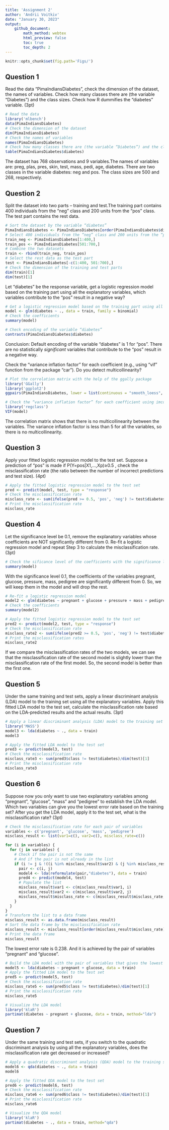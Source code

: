 ```yaml
---
title: 'Assignment 2'
author: 'Andrii Voitkiv'
date: "January 30, 2023"
output:
    github_document:
        math_method: webtex
        html_preview: false
        toc: true
        toc_depth: 2
---
```


```r
knitr::opts_chunk$set(fig.path='Figs/')
```
## Question 1
Read the data “PimaIndiansDiabetes”, check the dimension of the dataset, the names of variables. Check how many classes there are (the variable “Diabetes”) and the class sizes. Check how R dummifies the “diabetes” variable. (3pt)
```r
# Read the data
library('mlbench')
data(PimaIndiansDiabetes)
# Check the dimension of the dataset
dim(PimaIndiansDiabetes)
# Check the names of variables
names(PimaIndiansDiabetes)
# Check how many classes there are (the variable “Diabetes”) and the class sizes
table(PimaIndiansDiabetes$diabetes)
```
The dataset has 768 observations and 9 variables.The names of variables are: preg, plas, pres, skin, test, mass, pedi, age, diabetes. There are two classes in the variable diabetes: neg and pos. The class sizes are 500 and 268, respectively.

## Question 2
Split the dataset into two parts – training and test.The training part contains 400 individuals from the “neg” class and 200 units from the “pos” class. The test part contains the rest data.
```r
# Sort the dataset by the variable “diabetes”
PimaIndiansDiabetes <- PimaIndiansDiabetes[order(PimaIndiansDiabetes$diabetes),]
# Select 400 individuals from the “neg” class and 200 units from the “pos” class
train_neg <- PimaIndiansDiabetes[1:400,]
train_pos <- PimaIndiansDiabetes[501:700,]
# Combine the two datasets
train <- rbind(train_neg, train_pos)
# Select the rest data as the test part
test <- PimaIndiansDiabetes[-c(1:400, 501:700),]
# Check the dimension of the training and test parts
dim(train)[1]
dim(test)[1]
```

Let “diabetes” be the response variable, get a logistic regression model based on the training part using all the explanatory variables, which variables contribute to the “pos” result in a negative way?
```r
# Get a logistic regression model based on the training part using all the explanatory variables
model <- glm(diabetes ~ ., data = train, family = binomial)
# Check the coefficients
summary(model)
```
```r
# Check encoding of the variable “diabetes”
contrasts(PimaIndiansDiabetes$diabetes)
```
Conclusion: Default encoding of the variable “diabetes” is 1 for "pos". There are no statistically _significant_ variables that contribute to the “pos” result in a negative way.


Check the “variance inflation factor” for each coefficient (e.g., using “vif” function from the package “car”). Do you detect multicollinearity?
```r
# Plot the correlation matrix with the help of the ggally package
library('GGally')
library('ggplot2')
ggpairs(PimaIndiansDiabetes, lower = list(continuous = "smooth_loess", combo = "facethist", discrete = "facetbar", na = "na"))

```

```r
# Check the “variance inflation factor” for each coefficient using imcdiag function from the package "regclass"
library('regclass')
VIF(model)
```
The correlation matrix shows that there is no multicollinearity between the variables. The variance inflation factor is less than 5 for all the variables, so there is no multicollinearity.

## Question 3
Apply your fitted logistic regression model to the test set. Suppose a prediction of “pos” is made if P(Y=pos|X1,…,Xp)≥0.5
, check the misclassification rate (the ratio between the number of incorrect predictions and test size). (4pt)
```r
# Apply the fitted logistic regression model to the test set
pred <- predict(model, test, type = "response")
# Check the misclassification rate
misclass_rate <- sum(ifelse(pred >= 0.5, 'pos', 'neg') != test$diabetes)/dim(test)[1]
# Print the misclassification rate
misclass_rate
```

## Question 4
Let the significance level be 0.1, remove the explanatory variables whose coefficients are NOT significantly different from 0. Re-fit a logistic regression model and repeat Step 3 to calculate the misclassification rate. (3pt)
```r
# Check the sificance level of the coefficients with the significance level 0.1
summary(model)
```
With the significance level 0.1, the coefficients of the variables pregnant, glucose, pressure, mass, pedigree are significantly different from 0. So, we will keep them in the model and will drop the rest.

```r
# Re-fit a logistic regression model
model2 <- glm(diabetes ~ pregnant + glucose + pressure + mass + pedigree, data = train, family = binomial)
# Check the coefficients
summary(model2)
```

```r
# Apply the fitted logistic regression model to the test set
pred2 <- predict(model2, test, type = "response")
# Check the misclassification rate
misclass_rate2 <- sum(ifelse(pred2 >= 0.5, 'pos', 'neg') != test$diabetes)/dim(test)[1]
# Print the misclassification rates
misclass_rate2
```
If we compare the misclassification rates of the two models, we can see that the misclassification rate of the second model is slightly lower than the misclassification rate of the first model. So, the second model is better than the first one.

## Question 5
Under the same training and test sets, apply a linear discriminant analysis (LDA) model to the training set using all the explanatory variables. Apply this fitted LDA model to the test set, calculate the misclassification rate based on the LDA-predicted results and the actual results. (3pt)
```r
# Apply a linear discriminant analysis (LDA) model to the training set using all the explanatory variables
library('MASS')
model3 <- lda(diabetes ~ ., data = train)
model3
```
```r
# Apply the fitted LDA model to the test set
pred3 <- predict(model3, test)
# Check the misclassification rate
misclass_rate3 <- sum(pred3$class != test$diabetes)/dim(test)[1]
# Print the misclassification rate
misclass_rate3
```

## Question 6
Suppose now you only want to use two explanatory variables among “pregnant”, “glucose”, “mass” and “pedigree” to establish the LDA model. Which two variables can give you the lowest error rate based on the training set? After you get the LDA model, apply it to the test set, what is the misclassification rate? (3pt)
```r
# Check the misclassification rate for each pair of variables
variables <- c('pregnant', 'glucose', 'mass', 'pedigree')
misclass_result <- list(var1=c(), var2=c(), misclass_rate=c())

for (i in variables) {
  for (j in variables) {
    # Check if the pair is not the same
    # And if the pair is not already in the list
    if (i != j & !((i %in% misclass_result$var2) & (j %in% misclass_result$var1))) {
      pair <- c(i, j)
      model4 <- lda(reformulate(pair,"diabetes"), data = train)
      pred4 <- predict(model4, test)
      # Populate the list
      misclass_result$var1 <- c(misclass_result$var1, i)
      misclass_result$var2 <- c(misclass_result$var2, j)
      misclass_result$misclass_rate <- c(misclass_result$misclass_rate, sum(pred4$class != test$diabetes)/dim(test)[1])
    }
  }
}
# Transform the list to a data frame
misclass_result <- as.data.frame(misclass_result)
# Sort the data frame by the misclassification rate
misclass_result <- misclass_result[order(misclass_result$misclass_rate),]
# Print the data frame
misclass_result
```
The lowest error rate is 0.238. And it is achieved by the pair of variables “pregnant” and “glucose”.


```r
# Build the LDA model with the pair of variables that gives the lowest error rate
model5 <- lda(diabetes ~ pregnant + glucose, data = train)
# Apply the fitted LDA model to the test set
pred5 <- predict(model5, test)
# Check the misclassification rate
misclass_rate5 <- sum(pred5$class != test$diabetes)/dim(test)[1]
# Print the misclassification rate
misclass_rate5
```
```r
# Visualize the LDA model
library('klaR')
partimat(diabetes ~ pregnant + glucose, data = train, method="lda")
```

## Question 7
Under the same training and test sets, if you switch to the quadratic discriminant analysis by using all the explanatory variables, does the misclassification rate get decreased or increased?
```r
# Apply a quadratic discriminant analysis (QDA) model to the training set using all the explanatory variables
model6 <- qda(diabetes ~ ., data = train)
model6
```
```r
# Apply the fitted QDA model to the test set
pred6 <- predict(model6, test)
# Check the misclassification rate
misclass_rate6 <- sum(pred6$class != test$diabetes)/dim(test)[1]
# Print the misclassification rate
misclass_rate6
```
```r
# Visualize the QDA model
library('klaR')
partimat(diabetes ~ ., data = train, method="qda")
```
